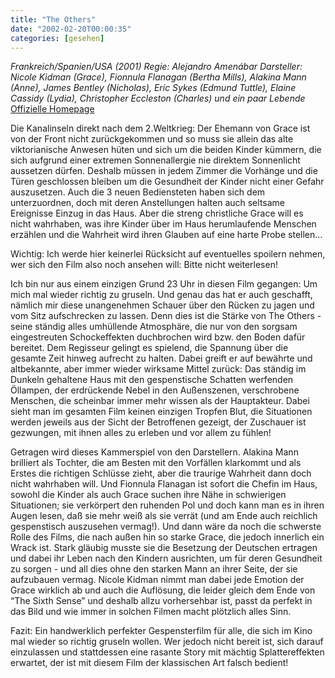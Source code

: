 ```yaml
---
title: "The Others"
date: "2002-02-20T00:00:35"
categories: [gesehen]
---
```


*Frankreich/Spanien/USA (2001)
Regie: Alejandro Amenábar
Darsteller: Nicole Kidman (Grace), Fionnula Flanagan (Bertha Mills), Alakina Mann (Anne), James Bentley (Nicholas), Eric Sykes (Edmund Tuttle), Elaine Cassidy (Lydia), Christopher Eccleston (Charles) und ein paar Lebende*
[Offizielle Homepage](http://www.theothers-derfilm.de)

Die Kanalinseln direkt nach dem 2.Weltkrieg: Der Ehemann von Grace ist von der Front nicht zurückgekommen und so muss sie allein das alte viktorianische Anwesen hüten und sich um die beiden Kinder kümmern, die sich aufgrund einer extremen Sonnenallergie nie direktem Sonnenlicht aussetzen dürfen. Deshalb müssen in jedem Zimmer die Vorhänge und die Türen geschlossen bleiben um die Gesundheit der Kinder nicht einer Gefahr auszusetzen. Auch die 3 neuen Bediensteten haben sich dem unterzuordnen, doch mit deren Anstellungen halten auch seltsame Ereignisse Einzug in das Haus. Aber die streng christliche Grace will es nicht wahrhaben, was ihre Kinder über im Haus herumlaufende Menschen erzählen und die Wahrheit wird ihren Glauben auf eine harte Probe stellen...

Wichtig: Ich werde hier keinerlei Rücksicht auf eventuelles spoilern nehmen, wer sich den Film also noch ansehen will: Bitte nicht weiterlesen!

Ich bin nur aus einem einzigen Grund 23 Uhr in diesen Film gegangen: Um mich mal wieder richtig zu gruseln. Und genau das hat er auch geschafft, nämlich mir diese unangenehmen Schauer über den Rücken zu jagen und vom Sitz aufschrecken zu lassen. Denn dies ist die Stärke von The Others - seine ständig alles umhüllende Atmosphäre, die nur von den sorgsam eingestreuten Schockeffekten duchbrochen wird bzw. den Boden dafür bereitet. Dem Regisseur gelingt es spielend, die Spannung über die gesamte Zeit hinweg aufrecht zu halten. Dabei greift er auf bewährte und altbekannte, aber immer wieder wirksame Mittel zurück: Das ständig im Dunkeln gehaltene Haus mit den gespenstische Schatten werfenden Öllampen, der erdrückende Nebel in den Außenszenen, verschrobene Menschen, die scheinbar immer mehr wissen als der Hauptakteur. Dabei sieht man im gesamten Film keinen einzigen Tropfen Blut, die Situationen werden jeweils aus der Sicht der Betroffenen gezeigt, der Zuschauer ist gezwungen, mit ihnen alles zu erleben und vor allem zu fühlen!

Getragen wird dieses Kammerspiel von den Darstellern. Alakina Mann brilliert als Tochter, die am Besten mit den Vorfällen klarkommt und als Erstes die richtigen Schlüsse zieht, aber die traurige Wahrheit dann doch nicht wahrhaben will. Und Fionnula Flanagan ist sofort die Chefin im Haus, sowohl die Kinder als auch Grace suchen ihre Nähe in schwierigen Situationen; sie verkörpert den ruhenden Pol und doch kann man es in ihren Augen lesen, daß sie mehr weiß als sie verrät (und am Ende auch reichlich gespenstisch auszusehen vermag!). Und dann wäre da noch die schwerste Rolle des Films, die nach außen hin so starke Grace, die jedoch innerlich ein Wrack ist. Stark gläubig musste sie die Besetzung der Deutschen ertragen und dabei ihr Leben nach den Kindern ausrichten, um für deren Gesundheit zu sorgen - und all dies ohne den starken Mann an ihrer Seite, der sie aufzubauen vermag. Nicole Kidman nimmt man dabei jede Emotion der Grace wirklich ab und auch die Auflösung, die leider gleich dem Ende von "The Sixth Sense" und deshalb allzu vorhersehbar ist, passt da perfekt in das Bild und wie immer in solchen Filmen macht plötzlich alles Sinn.

Fazit: Ein handwerklich perfekter Gespensterfilm für alle, die sich im Kino mal wieder so richtig gruseln wollen. Wer jedoch nicht bereit ist, sich darauf einzulassen und stattdessen eine rasante Story mit mächtig Splattereffekten erwartet, der ist mit diesem Film der klassischen Art falsch bedient!
